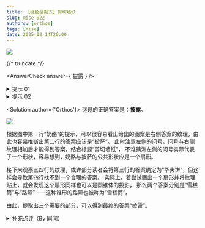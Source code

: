 ```yaml
---
title: 【谜色星期五】剪切墙纸
slug: mise-022
authors: [orthos]
tags: [mise]
date: 2025-02-14T20:00
---
```


![](./mise-022.assets/mise-022.webp)

{/* truncate */}

<AnswerCheck answer={'披露'} />

<details>
    <summary>提示 01</summary>

    对于同一个形状，若贴上不同的纹理图案，就可能代表不同的含义。
</details>

<details>
    <summary>提示 02</summary>

    左侧的问号代表扇形。
</details>

<Solution author={'Orthos'}>
谜题的正确答案是：**披露**。

![](./mise-022.assets/mise-022-sol.webp)

根据图中第一行“奶酪”的提示，可以很容易看出给出的图案是右侧答案的纹理，由此也容易推断出第二行的答案应该是“披萨”。
此时注意左侧的问号，问号与右侧纹理相加后才能得到答案，结合标题“剪切墙纸”，
不难猜测左侧的问号实际代表了一个形状，容易想到，奶酪与披萨的公共形状应是一个扇形。

接下来观察三四行的纹理，或许部分读者会将第三行的答案确定为“华夫饼”，但这样会导致第四行找不到一个合理的答案。
实际上，若尝试画出一个扇形并将纹理贴上，就会发现这个扇形同样也可以是圆锥体的投影，
那么两个答案分别是“雪糕筒”与“路障”——这种锥形的路障也被称为“雪糕筒”。

由此，提取出三个需要的部分，可以得到最终的答案“披露”。
</Solution>

<details>
    <summary>补充点评（By 同同）</summary>

    食品种类最丰富的一题。答案示例“蛋糕”也同样满足本题扇形图形的特点。

    本题从路障筒指向“雪糕筒”的箭头是最后添加上去的。根据来自第三行和第四行的双重信息可以唯一确定“雪糕筒”这一词。
    这被认为是本题巧妙设计之一。不过这种锥形路障的这一名称我也是头一次听说，还真是长见识了。

    “披萨”一词翻译上的不同（“比萨”，“匹萨”等等）导致本题第二行的中文词对应存在多重性。也许添加笔画数之类的限制信息会更好。
</details>
